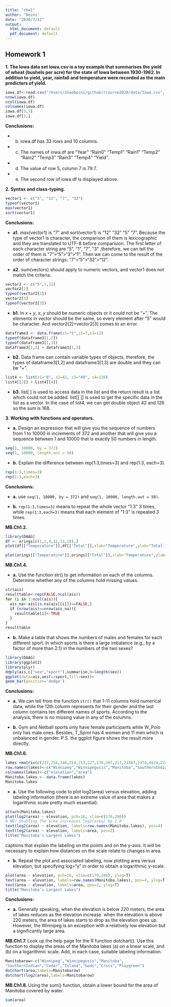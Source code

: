 ```yaml
---
title: "rhw1"
author: "Beini"
date: "2020/7/12"
output:
  html_document: default
  pdf_document: default
---
```


## Homework 1

**1. The Iowa data set iowa.csv is a toy example that summarises the yield of wheat (bushels per acre) for the state of Iowa between 1930-1962. In addition to yield, year, rainfall and temperature were recorded as the main predictors of yield.**

```r
iowa.df<-read.csv("/Users/zhaobeini/github/rcourse2020/data/Iowa.csv", header=T,sep = ";")
nrow(iowa.df)
ncol(iowa.df)
colnames(iowa.df)
iowa.df[5,7]
iowa.df[2,]
```
**Conclusions: ** 

+ b. iowa.df has 33 rows and 10 columns. 

+ c. The names of iowa.df are "Year"  "Rain0" "Temp1" "Rain1" "Temp2" "Rain2" "Temp3" "Rain3" "Temp4" "Yield".

+ d. The value of row 5, column 7 is 79.7.

+ e. The second row of iowa.df is displayed above.

**2. Syntax and class-typing.**
```r
vector1 <- c("5", "12", "7", "32")
typeof(vector1)
max(vector1)
sort(vector1)
```
**Conclusions:** 

+ **a1.** max(vector1) is "7" and sort(vector1) is "12" "32" "5"  "7". Because the type of vector1 is character, the comparison of them is lexicographic and they are translated to UTF-8 before comparision. The first letter of each character string are "5", "1", "7", "3" ,therefore, we can tell the order of them is "7">"5">"3">"1". Then we can come to the result of the order of character strings: "7">"5">"32">"12".

+ **a2.** sum(vectors) should apply to numeric vectors, and vector1 does not match the criteria.
```r
vector2 <- c("5",7,12)
vector2[2] 
typeof(vector2[2])
vector2[3]
typeof(vector2[3])
```
+ **b1.** In $x+y$, $x$, $y$ should be numeric objects or it could not be "+". The elements in vector should be the same, so every element after "5" would be character. And vector2[2]+vector2[3] comes to an error.
```r
dataframe3 <- data.frame(z1="5",z2=7,z3=12)
typeof(dataframe3[1,2])
typeof(dataframe3[1,3])
dataframe3[1,2] + dataframe3[1,3]
```
+ **b2.** Data frame can contain variable types of objects, therefore, the types of dataframe3[1,2] and dataframe3[1,3] are double and they can be "+".
```r
list4 <- list(z1="6", z2=42, z3="49", z4=126)
list4[[2]] + list4[[4]]
```
+ **b3.** list[ ] is used to access data in the list and the return result is a list which could not be added. list[[ ]] is used to get the specific data in the list as a vector. In the case of list4, we can get double object 42 and 126 so the sum is 168.

**3. Working with functions and operators.**

+ **a.** Design an expression that will give you the sequence of numbers from 1 to 10000 in increments of 372 and another that will give you a sequence between 1 and 10000 that is exactly 50 numbers in length.
```r
seq(1, 10000, by = 372)
seq(1, 10000, length.out = 50)
```
+ **b.** Explain the difference between rep(1:3,times=3) and rep(1:3, each=3).
```r
rep(1:3,times=3)
rep(1:3,each=3)
```
**Conclusions:** 

+ **a.** use `seq(1, 10000, by = 372)` and `seq(1, 10000, length.out = 50)`.

+ **b.** `rep(1:3,times=3)` means to repeat the whole vector "1:3" 3 times, while `rep(1:3,each=3)` means that each element of "1:3" is repeated 3 times.

**MB.Ch1.2. **

```r
library(DAAG)
df <- orings[c(1,2,4,11,13,18),]
plot(df[["Temperature"]],df[["Total"]],xlab="Temperature",ylab="Total Incidents")
```


```r
plot(orings[["Temperature"]],orings[["Total"]],xlab="Temperature",ylab="Total Incidents", main="Orings")
```

**MB.Ch1.4. **

+ **a.** Use the function str() to get information on each of the columns. Determine whether any of the columns hold missing values.
```r
str(ais)
resulttable<-rep(FALSE,ncol(ais))
for (i in 1:ncol(ais)){
  ais_na<-ais[is.na(ais[[i]])==FALSE,]
  if (nrow(ais)==nrow(ais_na)){
    resulttable[i]<-TRUE
  }
}
resulttable
```
+ **b.** Make a table that shows the numbers of males and females for each different sport. In which sports is there a large imbalance (e.g., by a factor of more than 2:1) in the numbers of the two sexes?

```r
library(DAAG)
library(ggplot2)
library(plyr)
ddply(ais,c("sex","sport"),summarise,N=length(sex))
ggplot(data=ais,aes(x=sport,fill=sex))+
geom_bar(position='dodge')
```

**Conclusions:** 

+ **a.** We can tell from the function `str()` that 1-11 columns hold numerical data, while the 12th column represents for their gender and the last column contains ten different names of sports. According to the analysis, there is no missing value in any of the columns.

+ **b.** Gym and Netball sports only have female participants while W_Polo only has male ones. Besides, T_Sprnt has 4 women and 11 men which is unbalanced in gender. P.S. the ggplot figure shows the result more directly.

**MB.Ch1.6. **

```r
lakes =matrix(c(217,254,248,254,253,227,178,207,217,24387,5374,4624,2247,1353,1223,1151,755,657),nrow=9)
row.names(lakes)<-c("Winnipeg","Winnipegosis","Manitoba","SouthernIndian","Cedar","Island","Gods","Cross","Playgreen")
colnames(lakes)<-c("elevation","area")
Manitoba.lakes <- data.frame(lakes)
Manitoba.lakes
```
+ **a.** Use the following code to plot log2(area) versus elevation, adding labeling information (there is an extreme value of area that makes a logarithmic scale pretty much essential):
```r
attach(Manitoba.lakes)
plot(log2(area) ~ elevation, pch=16, xlim=c(170,280))
# NB: Doubling the area increases log2(area) by 1.0
text(log2(area) ~ elevation, labels=row.names(Manitoba.lakes), pos=4)
text(log2(area) ~ elevation, labels=area, pos=2)
title("Manitoba's Largest Lakes")
```

captions that explain the labeling on the points and on the y-axis. It will be necessary to explain how distances on the scale relate to changes in area.

+ **b.** Repeat the plot and associated labeling, now plotting area versus elevation, but specifying log="y" in order to obtain a logarithmic y-scale.
```r
plot(area ~ elevation, pch=16, xlim=c(170,280), ylog=T)
text(area ~ elevation, labels=row.names(Manitoba.lakes), pos=4, ylog=T)
text(area ~ elevation, labels=area, pos=2, ylog=T)
title("Manitoba’s Largest Lakes")
```

**Conclusions:** 

+ **a.** Generally speaking, when the elevation is below 220 meters, the area of lakes reduces as the elevation increase. when the elevation is above 220 meters, the area of lakes starts to drop as the elevation goes up. However, the Winnipeg is an exception with a relatively low elevation but a significantly large area.

**MB.Ch1.7. **
Look up the help page for the R function dotchart(). Use this function to display the areas of the Manitoba lakes (a) on a linear scale, and (b) on a logarithmic scale. Add, in each case, suitable labeling information.
```r
Manitobarow<-c("Winnipeg","Winnipegosis","Manitoba",
"SouthernIndian","Cedar","Island","Gods","Cross","Playgreen")
dotchart(area,labels=Manitobarow)
dotchart(log2(area),labels=Manitobarow)
```

**MB.Ch1.8. ** Using the sum() function, obtain a lower bound for the area of Manitoba covered by water.
```r
sum(area)
```